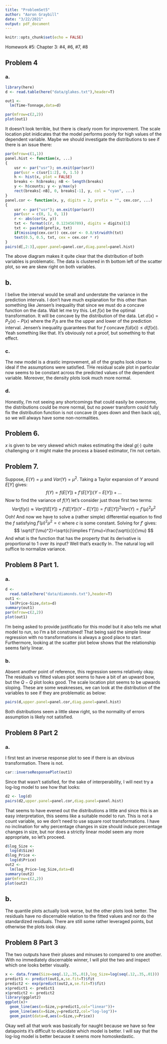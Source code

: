 ```yaml
---
title: "ProblemSet5"
author: "Aaron Graybill"
date: "3/22/2021"
output: pdf_document
---
```


```r
knitr::opts_chunk$set(echo = FALSE)
```

Homework #5: Chapter 3: #4, #6, #7, #8

## Problem 4

### a.
```r
library(here)
d <- read.table(here("data/glakes.txt"),header=T)
```

```r
out1 <- 
  lm(Time~Tonnage,data=d)

par(mfrow=c(2,2))
plot(out1)
```
It doesn't look terrible, but there is clearly room for improvement. The scale location plot inidicates that the model performs poorly for high values of the dependent variable. Maybe we should investigate the distributions to see if there is an issue there:
```r
par(mfrow=c(1,1))
panel.hist <- function(x, ...)
{
    usr <- par("usr"); on.exit(par(usr))
    par(usr = c(usr[1:2], 0, 1.5) )
    h <- hist(x, plot = FALSE)
    breaks <- h$breaks; nB <- length(breaks)
    y <- h$counts; y <- y/max(y)
    rect(breaks[-nB], 0, breaks[-1], y, col = "cyan", ...)
}
panel.cor <- function(x, y, digits = 2, prefix = "", cex.cor, ...)
{
    usr <- par("usr"); on.exit(par(usr))
    par(usr = c(0, 1, 0, 1))
    r <- abs(cor(x, y))
    txt <- format(c(r, 0.123456789), digits = digits)[1]
    txt <- paste0(prefix, txt)
    if(missing(cex.cor)) cex.cor <- 0.8/strwidth(txt)
    text(0.5, 0.5, txt, cex = cex.cor * r)
}
pairs(d[,2:3],upper.panel=panel.cor,diag.panel=panel.hist)
```

The above diagram makes it quite clear that the distribution of both variables is problematic. The data is clustered in th bottom left of the scatter plot, so we are skew right on both variables.

## b.

I belive the interval would be small and understate the variance in the prediction intervals. I don't have much explanation for this other than something like Jensen's inequality that since we must do a concave function on the data. Wait let me try this. Let $f(x)$ be the optimal transformation. It will be concave by the distribution of the data. Let $d(x)=P_2(x)-P(x)$ where the $P_i$s are the the upper and lower of the prediction interval. Jensen's inequality guarantees that for $f$ concave $f(d(x))\leq d(f(x))$. Yeah something like that. It's obviously not a proof, but something to that effect.

### c.

The new model is a drastic improvement, all of the graphs look close to ideal if the assumptions were satisfied. THe residual scale plot in particular now seems to be constant across the predicted values of the dependent variable. Moreover, the density plots look much more normal.

### d.

Honestly, I'm not seeing any shortcomings that could easily be overcome, the distributions could be more normal, but no power transform could fully fix the distribution function is not concave (it goes down and then back up), so we will always have some non-normalities. 

## Problem 6.

$x$ is given to be very skewed which makes estimating the ideal $g(\cdot)$ quite challenging or it might make the process a biased estimator, I'm not certain.

## Problem 7.

Suppose, $E(Y)=\mu$ and $Var(Y)=\mu^2$. Taking a Taylor expansion of $Y$ around $E[Y]$ gives:
$$
f(Y)=f(E[Y])+f'(E[Y])(Y-E[Y])+\ldots
$$
Now to find the variance of $f(Y)$ let's consider just those first two terms:
$$
Var(f(y))\approx Var\left(f(E[Y])+f'(E[Y])(Y-E[Y])\right)=f'(E[Y])^2Var(Y)=f'(\mu)^2\mu^2
$$
Ooh! And now we have to solve a (rather simple) differential equation to find the $f$ satisfying $f'(\mu)^2\mu^2=c$ where $c$ is some constant. Solving for $f'$ gives:
$$
\sqrt{f'(\mu)^2}=\sqrt{c}\implies f'(\mu)=\frac{\sqrt{c}}{\mu}
$$
And what is the function that has the property that its derivative is proportional to $1$ over its input? Well that's exactly $\ln$. The natural log will suffice to normalize variance. 

## Problem 8 Part 1.

### a. 
```r
d <- 
  read.table(here("data/diamonds.txt"),header=T) 
out1 <- 
  lm(Price~Size,data=d)
summary(out1)
par(mfrow=c(2,2))
plot(out1)
```

I'm being asked to provide justificatio for this model but it also tells me what model to run, so I'm a bit constrained! That being said the simple linear regression with no transformations is always a good place to start. Furthermore, looking at the scatter plot below shows that the relationship seems fairly linear.

### b.
Absent another point of reference, this regression seems relatively okay. The residuals vs fitted values plot seems to have a bit of an upward bow, but the $Q-Q$ plot looks good. The scale location plot seems to be upwards sloping. These are some weaknesses, we can look at the distribution of the variables to see if they are problematic as below:
```r
pairs(d,upper.panel=panel.cor,diag.panel=panel.hist)
```

Both distributions seem a little skew right, so the normality of errors assumption is likely not satisfied.

## Problem 8 Part 2

### a.
I first test an inverse response plot to see if there is an obvious transformation. There is not.
```r
car::inverseResponsePlot(out1)
```
Since that wasn't satisfied, for the sake of interperability, I will next try a log-log model to see how that looks: 
```r
d2 <- log(d)
pairs(d2,upper.panel=panel.cor,diag.panel=panel.hist)
```
That seems to have evened out the distributions a little and since this is an easy interpretation, this seems like a suitable model to run. This is not a count variable, so we don't need to use square root transformations. I have no inclination for why percentage changes in size should induce percentage changes in size, but nor does a strictly linear model seem any more appropriate, so let's proceed. 

```r
d$log_Size <- 
  log(d$Size)
d$log_Price <- 
  log(d$Price)
out2 <- 
  lm(log_Price~log_Size,data=d)
summary(out2)
par(mfrow=c(2,2))
plot(out2)
```
## b.
The quantile plots actually look worse, but the other plots look better. The residuals have no discernable relation to the fitted values and nor do the standardized residuals. There are still some rather leveraged points, but otherwise the plots look okay.


## Problem 8 Part 3
The two outputs have their pluses and minuses to compared to one another. With no immediately discernable winner, I will plot the two and inspect which one looks better visually.
```r
x <- data.frame(Size=seq(.12,.35,.01),log_Size=log(seq(.12,.35,.01)))
predict1 <- predict(out1,x,se.fit=T)$fit
predict2 <- exp(predict(out2,x,se.fit=T)$fit)
x$predict1 <- predict1
x$predict2 <- predict2
library(ggplot2)
ggplot(x)+
  geom_line(aes(x=Size,y=predict1,col="linear"))+
  geom_line(aes(x=Size,y=predict2,col="log-log"))+
  geom_point(data=d,aes(x=Size,y=Price))
```

Okay well all that work was basically for naught because we have so few datapoints it's difficult to elucidate which model is better. I will say that the log-log model is better because it seems more homoskedastic.